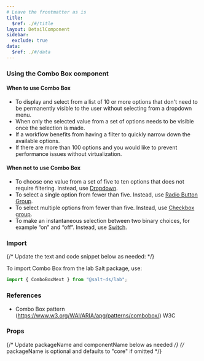 ```yaml
---
# Leave the frontmatter as is
title:
  $ref: ./#/title
layout: DetailComponent
sidebar:
  exclude: true
data:
  $ref: ./#/data
---
```


### Using the Combo Box component

#### When to use Combo Box

- To display and select from a list of 10 or more options that don't need to be permanently visible to the user without selecting from a dropdown menu.
- When only the selected value from a set of options needs to be visible once the selection is made.
- If a workflow benefits from having a filter to quickly narrow down the available options.
- If there are more than 100 options and you would like to prevent performance issues without virtualization.

#### When not to use Combo Box

- To choose one value from a set of five to ten options that does not require filtering. Instead, use [Dropdown](../dropdown).
- To select a single option from fewer than five. Instead, use [Radio Button Group](../radio-button).
- To select multiple options from fewer than five. Instead, use [Checkbox group](../checkbox).
- To make an instantaneous selection between two binary choices, for example “on” and “off”. Instead, use [Switch](../switch).

### Import

{/* Update the text and code snippet below as needed: */}

To import Combo Box from the lab Salt package, use:

```js
import { ComboBoxNext } from "@salt-ds/lab";
```

### References

- Combo Box pattern (https://www.w3.org/WAI/ARIA/apg/patterns/combobox/) W3C

### Props

{/* Update packageName and componentName below as needed */}
{/* packageName is optional and defaults to "core" if omitted */}

<PropsTable packageName="lab" componentName="ComboBoxNext" />
